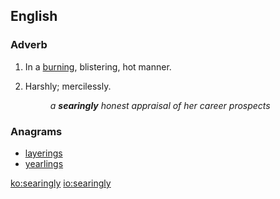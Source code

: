 ==English==

===Adverb===
{{en-adv}}

# In a [[burning]], blistering, hot manner.
# {{cx|figurative|lang=en}} Harshly; mercilessly.
#: ''a '''searingly''' honest appraisal of her career prospects''

===Anagrams===
* [[layerings#English|layerings]]
* [[yearlings#English|yearlings]]

[[ko:searingly]]
[[io:searingly]]